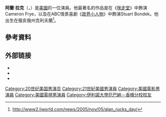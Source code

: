 {{Infobox person
| name    = 亞倫·盧克
| image   = Alan Ruck.JPG
| caption = 
| birth_name = Alan Douglas Ruck
| birth_date = 
| birth_place = 
| occupation = 演員
| years_active = 1983–現在
| spouse   = {{marriage|Claudia Stefany|1984|2005}}<br>{{marriage|[[Mireille_Enos|Mireille Enos]]|2008}}
| children = 4
| website  =
}}
'''阿蘭·拉克'''（{{lang-en|Alan Douglas Ruck}}，{{bd|1956年|7月1日||}}）是[[美國|美國]]的一位演員。他最著名的作品是在《[[咪走堂|咪走堂]]》中飾演Cameron Frye，以及在ABC情景喜劇《[[政界小人物|政界小人物]]》中飾演Stuart Bondek。他出生在俄亥俄州克利夫蘭<ref>http://www2.ljworld.com/news/2005/nov/05/alan_rucks_day/</ref>。

==參考資料==
{{Reflist}}

== 外部链接 ==
{{commons category|Alan Ruck}}
* {{IMDb name|1688}}
* {{Tcmdb name}}
* {{amg name|62009}}

{{Authority control}}

{{DEFAULTSORT:Ruck, Alan}}
[[Category:20世纪美国男演员|Category:20世纪美国男演员]]
[[Category:21世紀美國男演員|Category:21世紀美國男演員]]
[[Category:美國電影男演員|Category:美國電影男演員]]
[[Category:美國電視男演員|Category:美國電視男演員]]
[[Category:伊利諾大學厄巴納－香檳分校校友|Category:伊利諾大學厄巴納－香檳分校校友]]
